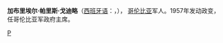{{unreferenced|time=2012-09-12T02:41:26+00:00}}
'''加布里埃尔·帕里斯·戈迪略'''（[[西班牙语|西班牙语]]：'''{{lang|es|Gabriel París Gordillo}}'''，{{bd|1910年|3月8日|2008年|3月21日|catIdx=P}}）， [[哥伦比亚|哥伦比亚]]军人。1957年发动政变，任哥伦比亚军政府主席。

{{start box}}
{{succession box|[[古斯塔沃·罗哈斯·皮尼利亚|古斯塔沃·罗哈斯·皮尼利亚]]将军|[[阿尔韦托·耶拉斯·卡马戈|阿尔韦托·耶拉斯·卡马戈]] |[[哥倫比亞总统|哥倫比亞总统]]|1957年5月10日–1958年8月7日}}
{{end box}}

[[category:哥伦比亚总统|P]]